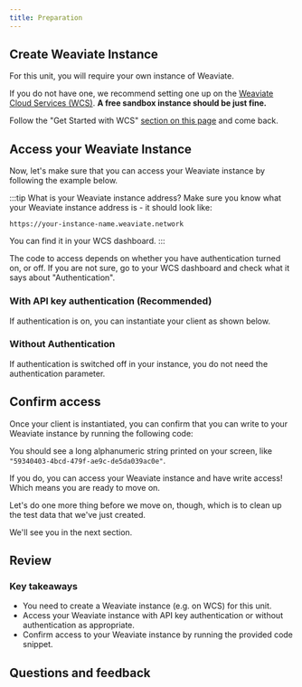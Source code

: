 ```yaml
---
title: Preparation
---
```



## <i class="fa-solid fa-square-chevron-right"></i> Create Weaviate Instance

For this unit, you will require your own instance of Weaviate.

If you do not have one, we recommend setting one up on the [Weaviate Cloud Services (WCS)](https://console.weaviate.cloud/). **A free sandbox instance should be just fine.**

Follow the "Get Started with WCS" [section on this page](../101_hello_weaviate/40_set_up.mdx#get-started-with-wcs) and come back.

## <i class="fa-solid fa-square-chevron-right"></i> Access your Weaviate Instance

Now, let's make sure that you can access your Weaviate instance by following the example below.

:::tip What is your Weaviate instance address?
Make sure you know what your Weaviate instance address is - it should look like:
```
https://your-instance-name.weaviate.network
```
You can find it in your WCS dashboard.
:::

The code to access depends on whether you have authentication turned on, or off. If you are not sure, go to your WCS dashboard and check what it says about "Authentication".

### <i class="fa-solid fa-code"></i> With API key authentication (Recommended)

If authentication is on, you can instantiate your client as shown below.

<Tabs groupId="languages">
<TabItem value="py" label="Python">
<FilteredTextBlock
  text={PythonCodeExample}
  startMarker="# ===== Instantiate Weaviate client w/ auth config ====="
  endMarker="# ===== END Instantiate Weaviate client w/ auth config ====="
  language="py"
/>
</TabItem>
</Tabs>

### <i class="fa-solid fa-code"></i> Without Authentication

If authentication is switched off in your instance, you do not need the authentication parameter.

<Tabs groupId="languages">
<TabItem value="py" label="Python">
<FilteredTextBlock
  text={PythonCodeExample}
  startMarker="# ===== Instantiate Weaviate client w/o auth ====="
  endMarker="# ===== END Instantiate Weaviate client w/o auth ====="
  language="py"
/>
</TabItem>
</Tabs>

## <i class="fa-solid fa-square-chevron-right"></i> Confirm access

Once your client is instantiated, you can confirm that you can write to your Weaviate instance by running the following code:

<Tabs groupId="languages">
<TabItem value="py" label="Python">
<FilteredTextBlock
  text={PythonCodeExample}
  startMarker="# ===== Confirm that the client can access the instance ====="
  endMarker="# ===== END Confirm that the client can access the instance ====="
  language="py"
/>
</TabItem>
</Tabs>

You should see a long alphanumeric string printed on your screen, like `"59340403-4bcd-479f-ae9c-de5da039ac0e"`.

If you do, you can access your Weaviate instance and have write access! Which means you are ready to move on.

Let's do one more thing before we move on, though, which is to clean up the test data that we've just created.

<Tabs groupId="languages">
<TabItem value="py" label="Python">
<FilteredTextBlock
  text={PythonCodeExample}
  startMarker="# ===== Delete our test object ====="
  endMarker="# ===== END Delete our test object ====="
  language="py"
/>
</TabItem>
</Tabs>

We'll see you in the next section.

## <i class="fa-solid fa-square-chevron-right"></i> Review

### <i class="fa-solid fa-lightbulb-on"></i> Key takeaways

- You need to create a Weaviate instance (e.g. on WCS) for this unit.
- Access your Weaviate instance with API key authentication or without authentication as appropriate.
- Confirm access to your Weaviate instance by running the provided code snippet.

## Questions and feedback


<DocsFeedback/>
